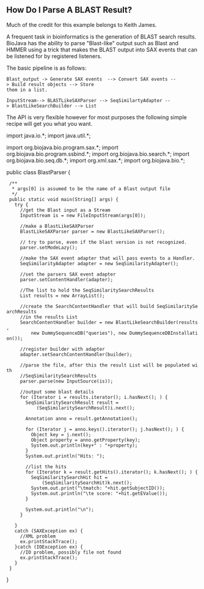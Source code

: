== How Do I Parse A BLAST Result? ==

Much of the credit for this example belongs to Keith James.

A frequent task in bioinformatics is the generation of BLAST search results. BioJava has the ability to parse "Blast-like" output such as Blast and HMMER using a trick that makes the BLAST output into SAX events that can be listened for by registered listeners.

The basic pipeline is as follows:

 Blast_output -> Generate SAX events  --> Convert SAX events --> Build result objects --> Store 
 them in a list.

 InputStream--> BLASTLikeSAXParser --> SeqSimilartyAdapter --> BlastLikeSearchBuilder --> List

The API is very flexible however for most purposes the following simple recipe will get you what you want.

<java>
import java.io.*;
import java.util.*;


import org.biojava.bio.program.sax.*;
import org.biojava.bio.program.ssbind.*;
import org.biojava.bio.search.*;
import org.biojava.bio.seq.db.*;
import org.xml.sax.*;
import org.biojava.bio.*;

public class BlastParser {
  /**
   * args[0] is assumed to be the name of a Blast output file
   */
  public static void main(String[] args) {
    try {
      //get the Blast input as a Stream
      InputStream is = new FileInputStream(args[0]);

      //make a BlastLikeSAXParser
      BlastLikeSAXParser parser = new BlastLikeSAXParser();


      // try to parse, even if the blast version is not recognized.
      parser.setModeLazy();


      //make the SAX event adapter that will pass events to a Handler.
      SeqSimilarityAdapter adapter = new SeqSimilarityAdapter();

      //set the parsers SAX event adapter
      parser.setContentHandler(adapter);

      //The list to hold the SeqSimilaritySearchResults
      List results = new ArrayList();

      //create the SearchContentHandler that will build SeqSimilaritySearchResults
      //in the results List
      SearchContentHandler builder = new BlastLikeSearchBuilder(results,
          new DummySequenceDB("queries"), new DummySequenceDBInstallation());

      //register builder with adapter
      adapter.setSearchContentHandler(builder);

      //parse the file, after this the result List will be populated with
      //SeqSimilaritySearchResults
      parser.parse(new InputSource(is));

      //output some blast details
      for (Iterator i = results.iterator(); i.hasNext(); ) {
        SeqSimilaritySearchResult result =
            (SeqSimilaritySearchResult)i.next();

        Annotation anno = result.getAnnotation();

        for (Iterator j = anno.keys().iterator(); j.hasNext(); ) {
          Object key = j.next();
          Object property = anno.getProperty(key);
          System.out.println(key+" : "+property);
        }
        System.out.println("Hits: ");

        //list the hits
        for (Iterator k = result.getHits().iterator(); k.hasNext(); ) {
          SeqSimilaritySearchHit hit =
              (SeqSimilaritySearchHit)k.next();
          System.out.print("\tmatch: "+hit.getSubjectID());
          System.out.println("\te score: "+hit.getEValue());
        }

        System.out.println("\n");
      }

    }
    catch (SAXException ex) {
      //XML problem
      ex.printStackTrace();
    }catch (IOException ex) {
      //IO problem, possibly file not found
      ex.printStackTrace();
    }
  }
}
</java>